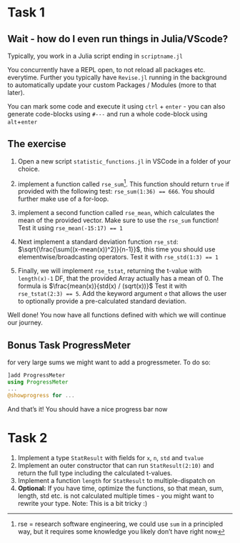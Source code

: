 # Task 1 {#1}

## Wait - how do I even run things in Julia/VScode?
Typically, you work in a Julia script ending in `scriptname.jl`

You concurrently have a REPL open, to not reload all packages etc. everytime. Further you typically have `Revise.jl` running in the background to automatically update your custom Packages / Modules (more to that later).

You can mark some code and execute it using `ctrl` + `enter` - you can also generate code-blocks using `#---` and run a whole code-block using `alt`+`enter`

## The exercise
1. Open a new script `statistic_functions.jl` in VSCode in a folder of your choice.

2. implement a function called `rse_sum`^[rse = research software engineering, we could use `sum` in a principled way, but it requires some knowledge you likely don't have right now]. This function should return `true` if provided with the following test: `rse_sum(1:36) == 666`. You should further make use of a for-loop.

3. implement a second function called `rse_mean`, which calculates the mean of the provided vector. Make sure to use the `rse_sum` function! Test it using `rse_mean(-15:17) == 1`

4. Next implement a standard deviation function `rse_std`: $\sqrt{\frac{\sum((x-mean(x))^2)}{n-1}}$, this time you should use elementwise/broadcasting operators. Test it with `rse_std(1:3) == 1`

5. Finally, we will implement `rse_tstat`, returning the t-value with `length(x)-1` DF, that the provided Array actually has a mean of 0. The formula is $\frac{mean(x)}{std(x) / (sqrt(x))}$ Test it with `rse_tstat(2:3) == 5`. Add the keyword argument `σ` that allows the user to optionally provide a pre-calculated standard deviation. 

Well done! You now have all functions defined with which we will continue our journey.

::: callout
## Bonus Task ProgressMeter
for very large sums we might want to add a progressmeter. To do so:

```julia
]add ProgressMeter
using ProgressMeter
...
@showprogress for ...
```

:::

And that's it! You should have a nice progress bar now


# Task 2 {#2}

1. Implement a type `StatResult` with fields for `x`, `n`, `std` and `tvalue`
2. Implement an outer constructor that can run `StatResult(2:10)` and return the full type including the calculated t-values.
3. Implement a function `length` for `StatResult` to multiple-dispatch on
4. **Optional:** If you have time, optimize the functions, so that mean, sum, length, std etc. is not calculated multiple times - you might want to rewrite your type. Note: This is a bit tricky :)

